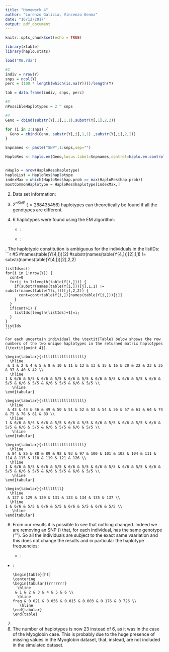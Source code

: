 ```yaml
---
title: "Homework 4"
author: "Lorenzo Galizia, Vincenzo Genna"
date: "16/12/2017"
output: pdf_document
---
```


```r
knitr::opts_chunk$set(echo = TRUE)
```


```r
library(xtable)
library(haplo.stats)
```

```r
load("MB.rda")

#2
indiv = nrow(Y)
snps = ncol(Y)
perc = (100 * length(which(is.na(Y))))/length(Y)

tab = data.frame(indiv, snps, perc)

#3
nPossibleHaplotypes = 2 ^ snps

#4
Geno = cbind(substr(Y[,1],1,1),substr(Y[,1],2,2))

for (i in 2:snps) {
  Geno = cbind(Geno, substr(Y[,i],1,1) ,substr(Y[,i],2,2))
}

Snpnames <- paste("SNP",1:snps,sep="")

HaploRes <- haplo.em(Geno,locus.label=Snpnames,control=haplo.em.control(min.posterior=1e-3))


nHaplo = nrow(HaploRes$haplotype)
haploList = HaploRes$haplotype
indexMax = which(HaploRes$hap.prob == max(HaploRes$hap.prob))
mostCommonHaplotype = HaploRes$haplotype[indexMax,]
```


2. Data set information:  

\begin{table}[ht]
\centering
\begin{tabular}{rrrr}
  \hline
 & Individuals & SNPs & Missing data(\%)\\ 
  \hline
 & 139 &  28 & 39.54 \\ 
   \hline
\end{tabular}
\end{table}


3. $2^{nSNP}$ ($=268435456$) haplotypes can theoretically be found if all the genotypes are different.  

4. 6 haplotypes were found using the EM algorithm:  
    + \underline{List}:
        
        \begin{tabular}{rllllllllll}
          \hline
         & SNP1 & SNP2 & SNP3 & SNP4 & SNP5 & SNP6 & SNP7 & SNP8 & SNP9 & SNP10 \\ 
          \hline
        1 & C & A & A & C & C & A & G & T & A & G \\ 
          2 & T & A & A & C & C & A & G & C & G & G \\ 
          3 & T & A & A & C & C & A & G & C & G & G \\ 
          4 & T & A & A & C & C & A & G & T & A & G \\ 
          5 & T & A & G & G & C & A & G & T & A & G \\ 
          6 & T & C & A & C & C & A & C & T & A & A \\ 
           \hline
        \end{tabular}
        
        \begin{tabular}{rlllllllll}
          \hline
         & SNP11 & SNP12 & SNP13 & SNP14 & SNP15 & SNP16 & SNP17 & SNP18 & SNP19 \\ 
          \hline
        1 & C & G & C & C & A & A & C & C & C \\ 
          2 & C & A & A & T & G & G & T & C & T \\ 
          3 & C & A & A & T & G & G & T & C & T \\ 
          4 & C & A & A & T & G & A & C & C & T \\ 
          5 & C & G & C & C & A & A & C & C & C \\ 
          6 & T & G & C & C & A & A & C & A & C \\ 
           \hline
        \end{tabular}
        
        
        \begin{tabular}{rlllllllll}
          \hline
         & SNP20 & SNP21 & SNP22 & SNP23 & SNP24 & SNP25 & SNP26 & SNP27 & SNP28 \\ 
          \hline
        1 & C & G & C & C & C & C & A & C & T \\ 
          2 & C & A & T & T & C & C & A & C & T \\ 
          3 & C & G & C & T & C & C & A & C & T \\ 
          4 & C & G & C & T & C & C & A & C & T \\ 
          5 & C & G & C & C & C & C & A & C & T \\ 
          6 & G & G & C & C & C & C & A & C & T \\ 
           \hline
        \end{tabular}
        
    + \underline{Most common haplotype}:  
    
            
        \begin{tabular}{rllllllllll}
          \hline
         & SNP1 & SNP2 & SNP3 & SNP4 & SNP5 & SNP6 & SNP7 & SNP8 & SNP9 & SNP10 \\ 
          \hline
        6 & T & C & A & C & C & A & C & T & A & A \\ 
           \hline
        \end{tabular}
        
        
        \begin{tabular}{rlllllllll}
          \hline
         & SNP11 & SNP12 & SNP13 & SNP14 & SNP15 & SNP16 & SNP17 & SNP18 & SNP19 \\ 
          \hline
        6 & T & G & C & C & A & A & C & A & C \\ 
           \hline
        \end{tabular}
        
        
        \begin{tabular}{rlllllllll}
          \hline
         & SNP20 & SNP21 & SNP22 & SNP23 & SNP24 & SNP25 & SNP26 & SNP27 & SNP28 \\ 
          \hline
        6 & G & G & C & C & C & C & A & C & T \\ 
           \hline
        \end{tabular}  

\newpage    
5. The haplotypic constitution is ambiguous for the individuals in the listIDs: 
    ```r
    #5
    #names(table(Y[4,]))[2]
    #substr(names(table(Y[4,]))[2],1,1) != substr(names(table(Y[4,]))[2],2,2)
    
    listIds=c()
    for(i in 1:nrow(Y)) {
      cont=0
      for(j in 1:length(table(Y[i,]))) {
        if(substr(names(table(Y[i,]))[j],1,1) != substr(names(table(Y[i,]))[j],2,2)) {
          cont=cont+table(Y[i,])[names(table(Y[i,]))[j]]
        }
      }
      if(cont>1) {
        listIds[length(listIds)+1]=i;
      }
    }
    listIds
    ```
    
    For each uncertain individual the \textit{Table} below shosws the row numbers of the two unique haplotypes in the returned matrix haplotypes (\textit{point 4}).
    
    \begin{tabular}{rllllllllllllllllll}
      \hline
     & 1 & 2 & 4 & 5 & 8 & 10 & 11 & 12 & 13 & 15 & 16 & 20 & 22 & 23 & 35 & 37 & 40 & 42 \\ 
      \hline
    1 & 6/6 & 5/5 & 6/6 & 5/5 & 6/6 & 5/5 & 6/6 & 5/5 & 6/6 & 5/5 & 6/6 & 5/5 & 6/6 & 5/5 & 6/6 & 5/5 & 6/6 & 5/5 \\ 
       \hline
    \end{tabular}
    
    \begin{tabular}{rllllllllllllllllll}
      \hline
     & 43 & 44 & 46 & 49 & 50 & 51 & 52 & 53 & 54 & 56 & 57 & 61 & 64 & 74 & 75 & 76 & 81 & 83 \\ 
      \hline
    1 & 6/6 & 5/5 & 6/6 & 5/5 & 6/6 & 5/5 & 6/6 & 5/5 & 6/6 & 5/5 & 6/6 & 5/5 & 6/6 & 5/5 & 6/6 & 5/5 & 6/6 & 5/5 \\ 
       \hline
    \end{tabular}   
    
    \begin{tabular}{rllllllllllllllllll}
      \hline
     & 84 & 85 & 88 & 89 & 92 & 93 & 97 & 100 & 101 & 102 & 104 & 111 & 114 & 115 & 118 & 119 & 121 & 126 \\ 
      \hline
    1 & 6/6 & 5/5 & 6/6 & 5/5 & 6/6 & 5/5 & 6/6 & 5/5 & 6/6 & 5/5 & 6/6 & 5/5 & 6/6 & 5/5 & 6/6 & 5/5 & 6/6 & 5/5 \\ 
       \hline
    \end{tabular}
    
    \begin{tabular}{rllllllll}
      \hline
     & 127 & 129 & 130 & 131 & 133 & 134 & 135 & 137 \\ 
      \hline
    1 & 6/6 & 5/5 & 6/6 & 5/5 & 6/6 & 5/5 & 6/6 & 5/5 \\ 
       \hline
    \end{tabular}


6. From our results it is possible to see that nothing changed. Indeed we are removing an SNP (\textit{rs5999890}) that, for each individual, has the same genotype ("\textit{CC}"). So all the individuals are subject to the exact same vaariation and this does not change the results and in particular the haplotype frequencies:  
    + \underline{List}:
        
        \begin{tabular}{rllllllllll}
          \hline
         & SNP1 & SNP2 & SNP3 & SNP4 & SNP5 & SNP6 & SNP7 & SNP8 & SNP9 & SNP10 \\ 
          \hline
        1 & C & A & A & C & A & G & T & A & G & C \\ 
          2 & T & A & A & C & A & G & C & G & G & C \\ 
          3 & T & A & A & C & A & G & C & G & G & C \\ 
          4 & T & A & A & C & A & G & T & A & G & C \\ 
          5 & T & A & G & G & A & G & T & A & G & C \\ 
          6 & T & C & A & C & A & C & T & A & A & T \\ 
           \hline
        \end{tabular}
        
        \begin{tabular}{rlllllllll}
          \hline
         & SNP11 & SNP12 & SNP13 & SNP14 & SNP15 & SNP16 & SNP17 & SNP18 & SNP19 \\ 
          \hline
        1 & G & C & C & A & A & C & C & C & C \\ 
          2 & A & A & T & G & G & T & C & T & C \\ 
          3 & A & A & T & G & G & T & C & T & C \\ 
          4 & A & A & T & G & A & C & C & T & C \\ 
          5 & G & C & C & A & A & C & C & C & C \\ 
          6 & G & C & C & A & A & C & A & C & G \\ 
           \hline
        \end{tabular}
        
        
        \begin{tabular}{rllllllll}
          \hline
         & SNP20 & SNP21 & SNP22 & SNP23 & SNP24 & SNP25 & SNP26 & SNP27 \\ 
          \hline
        1 & G & C & C & C & C & A & C & T \\ 
          2 & A & T & T & C & C & A & C & T \\ 
          3 & G & C & T & C & C & A & C & T \\ 
          4 & G & C & T & C & C & A & C & T \\ 
          5 & G & C & C & C & C & A & C & T \\ 
          6 & G & C & C & C & C & A & C & T \\ 
           \hline
        \end{tabular}
        
  + \underline{Haplotype frequencies}:  
    
        \begin{table}[ht]
        \centering
        \begin{tabular}{rrrrrrr}
          \hline
         & 1 & 2 & 3 & 4 & 5 & 6 \\ 
          \hline
        freq & 0.021 & 0.056 & 0.015 & 0.003 & 0.176 & 0.726 \\ 
           \hline
        \end{tabular}
        \end{table}
        
7. 

8. The number of haplotypes is now 23 instead of 6, as it was in the case of the Myoglobin case.
This is probably due to the huge presence of missing values in the Myoglobin dataset, that, instead, are not included in the simulated dataset.
